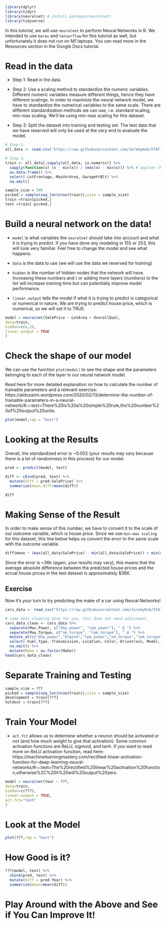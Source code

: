 ```r
library(dplyr)
library(tidyr)
library(neuralnet) # install.packages(neuralnet)
library(tidyverse)
```
In this tutorial, we will use `neuralnet` to perform Neural Networks in R. We intended to use `keras` and `tensorflow` for this tutorial as well, but unfortunately it does not run on M1 laptops. You can read more in the Resources section in the Google Docs tutorial.

# Read in the data

- Step 1: Read in the data.

- Step 2: Use a scaling method to standardize the numeric variables. Different numeric variables measure different things, hence they have different scalings. In order to maximize the neural network model, we have to standardize the numerical variables to the same scale. There are different standardization methods we can use, i.e. standard scaling, min-max scaling. We'll be using min-max scaling for this dataset.

- Step 3: Split the dataset into training and testing set. The test data that we have reserved will only be used at the very end to evaluate the model.

```r
# Step 1:
all_data <- read.csv('https://raw.githubusercontent.com/JeremyHub/STAT-456-Final/main/Jeremy/train.csv') # characteristics of homes sold in an Iowa town between 2006 and 2010. Compiled specifically for use in data science education.

# Step 2: 
train <- all_data[,sapply(all_data, is.numeric)] %>%
  sapply(function(x) (x - min(x)) / (max(x) - min(x))) %>% # applies the function to perform min-max scaling
  as.data.frame() %>%
  select(-LotFrontage,-MasVnrArea,-GarageYrBlt) %>%
  na.omit()

sample_size = 500
picked = sample(seq_len(nrow(train)),size = sample_size)
train =train[picked,]
test =train[-picked,]
```

# Build a neural network on the data!

+ `model` is what variables the `neuralnet` should take into account and what it is trying to predict. If you have done any modeling in 155 or 253, this will look very familiar. Feel free to change the model and see what happens.

+ `data` is the data to use (we will use the data we reserved for training)

+ `hidden` is the number of hidden nodes that the network will have. Increasing these numbers and / or adding more layers (numbers) to the list will increase training time but can potentially improve model performance.

+ `linear.output` tells the model if what it is trying to predict is categorical or numerical in nature. We are trying to predict house price, which is numerical, so we will set it to TRUE.

```r
model = neuralnet(SalePrice ~ LotArea + OverallQual,
data=train,
hidden=c(4,2),
linear.output = TRUE
)
```

# Check the shape of our model

We can use the function `plot(model)` to see the shape and the parameters belonging to each of the layer in our neural network model.

Read here for more detailed explanation on how to calculate the number of trainable parameters and a relevant exercise: https://aldozaimi.wordpress.com/2020/02/13/determine-the-number-of-trainable-parameters-in-a-neural-network/#:~:text=There%20is%20a%20simple%20rule,the%20number%20of%20output%20units.

```r
plot(model,rep = "best")
```

# Looking at the Results

Overall, the standardized error is ~0.002 (your results may vary because there is a lot of randomness in this process) for our model. 

```r
pred <- predict(model, test)

diff <- cbind(pred, test) %>%
  mutate(diff = pred-SalePrice) %>%
  summarize(mean_diff=mean(diff))

diff
```

# Making Sense of the Result

In order to make sense of this number, we have to convert it to the scale of our outcome variable, which is house price. Since we use `min-max scaling` for this dataset, this line below helps us convert the error to the same scale with the outcome variable.
 
```r
diff$mean * (max(all_data$SalePrice) - min(all_data$SalePrice)) + min(all_data$SalePrice)
```

Since the error is ~36k (again, your results may vary), this means that the average absolute difference between the predicted house prices and the actual house prices in the test dataset is approximately $36K.

## Exercise

Now it's your turn to try predicting the make of a car using Neural Networks!

```r
cars_data <- read.csv("https://raw.githubusercontent.com/JeremyHub/STAT-456-Final/main/Jeremy/car%20details%20v4.csv") # data on used car characteristics from Kaggle. Creator used web scraping to compile data. 

# some data cleaning done for you, this does not need adjustment
cars_data_clean <- cars_data %>%
  separate(Max.Power, c("bhp_power", "rpm_power"), " @ ") %>%
  separate(Max.Torque, c("nm_torque", "rpm_torque"), " @ ") %>%
  mutate_at(c("bhp_power","Engine","rpm_power","nm_torque","rpm_torque"), ~ as.numeric(gsub("(\\s)*[a-zA-Z]*", "",.))) %>%
  select(-Fuel.Type,-Transmission,-Location,-Color,-Drivetrain,-Model,-Seller.Type,-Owner) %>%
  na.omit() %>%
  mutate(Make = as.factor(Make))
head(cars_data_clean)
```

# Separate Training and Testing

```r
sample_size = ???
picked = sample(seq_len(nrow(train)),size = sample_size)
development = train[???]
holdout = train[???]
```

# Train Your Model

+ `act.fct` allows us to determine whether a neuron should be activated or not (and how much weight to give that activation). Some common activation functions are ReLU, sigmoid, and tanh. If you want to read more on ReLU activation function, read here: https://machinelearningmastery.com/rectified-linear-activation-function-for-deep-learning-neural-networks/#:~:text=The%20rectified%20linear%20activation%20function,otherwise%2C%20it%20will%20output%20zero.

```r
model = neuralnet(Year ~ ???,
data=train,
hidden=c(???),
linear.output = TRUE,
act.fct="tanh"
)
```

# Look at the Model

```r
plot(???,rep = "best")
```

# How Good is it?

```r
???(model, test) %>%
  cbind(pred, test) %>%
  mutate(diff = pred-Year) %>%
  summarize(mean=mean(diff))
```

# Play Around with the Above and See if You Can Improve It!
